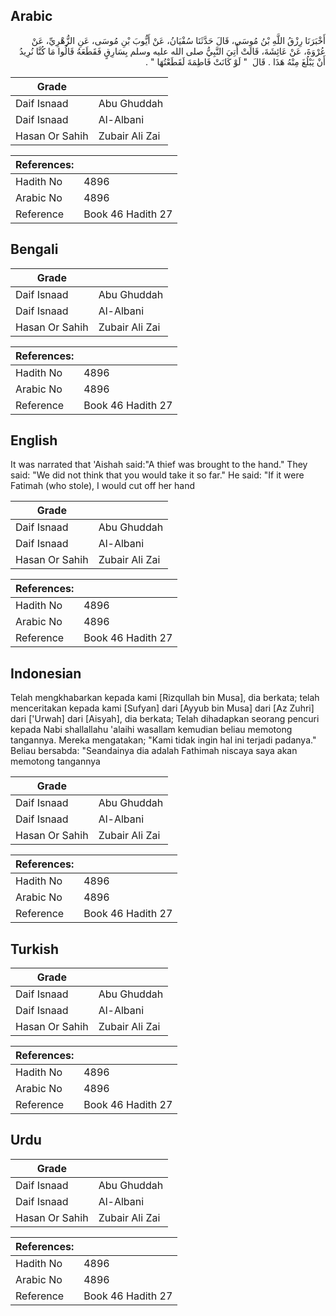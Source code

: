 ## Arabic


<div dir="rtl" lang="ar" style={{fontSize:'larger',backgroundColor:'#f8f9fa',padding:20}}>
أَخْبَرَنَا رِزْقُ اللَّهِ بْنُ مُوسَى، قَالَ حَدَّثَنَا سُفْيَانُ، عَنْ أَيُّوبَ بْنِ مُوسَى، عَنِ الزُّهْرِيِّ، عَنْ عُرْوَةَ، عَنْ عَائِشَةَ، قَالَتْ أُتِيَ النَّبِيُّ صلى الله عليه وسلم بِسَارِقٍ فَقَطَعَهُ قَالُوا مَا كُنَّا نُرِيدُ أَنْ يَبْلُغَ مِنْهُ هَذَا ‏.‏ قَالَ ‏ "‏ لَوْ كَانَتْ فَاطِمَةَ لَقَطَعْتُهَا ‏"‏ ‏.‏
</div>
<div style={{backgroundColor:'#f8f9fa',padding:20, marginBottom: 10}}><table> <thead> <tr> <th>Grade</th> <th></th> </tr> </thead> <tbody> <tr><td>Daif Isnaad</td><td>Abu Ghuddah</td></tr><tr><td>Daif Isnaad</td><td>Al-Albani</td></tr><tr><td>Hasan Or Sahih</td><td>Zubair Ali Zai</td></tr></tbody></table><table> <thead> <tr> <th>References:</th> <th></th> </tr> </thead> <tbody><tr><td>Hadith No</td><td>4896</td></tr><tr><td>Arabic No</td><td>4896</td></tr><tr><td>Reference</td><td>Book 46 Hadith 27</td></tr></tbody></table></div>

## Bengali


<div dir="ltr" lang="bn" style={{fontSize:'larger',backgroundColor:'#f8f9fa',padding:20}}>

</div>
<div style={{backgroundColor:'#f8f9fa',padding:20, marginBottom: 10}}><table> <thead> <tr> <th>Grade</th> <th></th> </tr> </thead> <tbody> <tr><td>Daif Isnaad</td><td>Abu Ghuddah</td></tr><tr><td>Daif Isnaad</td><td>Al-Albani</td></tr><tr><td>Hasan Or Sahih</td><td>Zubair Ali Zai</td></tr></tbody></table><table> <thead> <tr> <th>References:</th> <th></th> </tr> </thead> <tbody><tr><td>Hadith No</td><td>4896</td></tr><tr><td>Arabic No</td><td>4896</td></tr><tr><td>Reference</td><td>Book 46 Hadith 27</td></tr></tbody></table></div>

## English


<div dir="ltr" lang="en" style={{fontSize:'larger',backgroundColor:'#f8f9fa',padding:20}}>
It was narrated that 'Aishah said:"A thief was brought to the hand." They said: "We did not think that you would take it so far." He said: "If it were Fatimah (who stole), I would cut off her hand
</div>
<div style={{backgroundColor:'#f8f9fa',padding:20, marginBottom: 10}}><table> <thead> <tr> <th>Grade</th> <th></th> </tr> </thead> <tbody> <tr><td>Daif Isnaad</td><td>Abu Ghuddah</td></tr><tr><td>Daif Isnaad</td><td>Al-Albani</td></tr><tr><td>Hasan Or Sahih</td><td>Zubair Ali Zai</td></tr></tbody></table><table> <thead> <tr> <th>References:</th> <th></th> </tr> </thead> <tbody><tr><td>Hadith No</td><td>4896</td></tr><tr><td>Arabic No</td><td>4896</td></tr><tr><td>Reference</td><td>Book 46 Hadith 27</td></tr></tbody></table></div>

## Indonesian


<div dir="ltr" lang="id" style={{fontSize:'larger',backgroundColor:'#f8f9fa',padding:20}}>
Telah mengkhabarkan kepada kami [Rizqullah bin Musa], dia berkata; telah menceritakan kepada kami [Sufyan] dari [Ayyub bin Musa] dari [Az Zuhri] dari ['Urwah] dari [Aisyah], dia berkata; Telah dihadapkan seorang pencuri kepada Nabi shallallahu 'alaihi wasallam kemudian beliau memotong tangannya. Mereka mengatakan; "Kami tidak ingin hal ini terjadi padanya." Beliau bersabda: "Seandainya dia adalah Fathimah niscaya saya akan memotong tangannya
</div>
<div style={{backgroundColor:'#f8f9fa',padding:20, marginBottom: 10}}><table> <thead> <tr> <th>Grade</th> <th></th> </tr> </thead> <tbody> <tr><td>Daif Isnaad</td><td>Abu Ghuddah</td></tr><tr><td>Daif Isnaad</td><td>Al-Albani</td></tr><tr><td>Hasan Or Sahih</td><td>Zubair Ali Zai</td></tr></tbody></table><table> <thead> <tr> <th>References:</th> <th></th> </tr> </thead> <tbody><tr><td>Hadith No</td><td>4896</td></tr><tr><td>Arabic No</td><td>4896</td></tr><tr><td>Reference</td><td>Book 46 Hadith 27</td></tr></tbody></table></div>

## Turkish


<div dir="ltr" lang="tr" style={{fontSize:'larger',backgroundColor:'#f8f9fa',padding:20}}>

</div>
<div style={{backgroundColor:'#f8f9fa',padding:20, marginBottom: 10}}><table> <thead> <tr> <th>Grade</th> <th></th> </tr> </thead> <tbody> <tr><td>Daif Isnaad</td><td>Abu Ghuddah</td></tr><tr><td>Daif Isnaad</td><td>Al-Albani</td></tr><tr><td>Hasan Or Sahih</td><td>Zubair Ali Zai</td></tr></tbody></table><table> <thead> <tr> <th>References:</th> <th></th> </tr> </thead> <tbody><tr><td>Hadith No</td><td>4896</td></tr><tr><td>Arabic No</td><td>4896</td></tr><tr><td>Reference</td><td>Book 46 Hadith 27</td></tr></tbody></table></div>

## Urdu


<div dir="rtl" lang="ur" style={{fontSize:'larger',backgroundColor:'#f8f9fa',padding:20}}>

</div>
<div style={{backgroundColor:'#f8f9fa',padding:20, marginBottom: 10}}><table> <thead> <tr> <th>Grade</th> <th></th> </tr> </thead> <tbody> <tr><td>Daif Isnaad</td><td>Abu Ghuddah</td></tr><tr><td>Daif Isnaad</td><td>Al-Albani</td></tr><tr><td>Hasan Or Sahih</td><td>Zubair Ali Zai</td></tr></tbody></table><table> <thead> <tr> <th>References:</th> <th></th> </tr> </thead> <tbody><tr><td>Hadith No</td><td>4896</td></tr><tr><td>Arabic No</td><td>4896</td></tr><tr><td>Reference</td><td>Book 46 Hadith 27</td></tr></tbody></table></div>